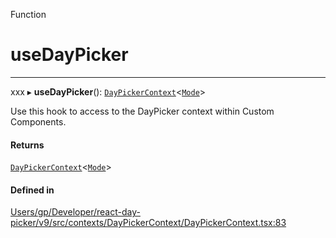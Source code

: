 <SectionTitle>Function</SectionTitle>

# useDayPicker

---

xxx
▸ **useDayPicker**(): [`DayPickerContext`](/api/types/DayPickerContext.md)\<[`Mode`](/api/types/Mode.md)\>

Use this hook to access to the DayPicker context within Custom Components.

#### Returns

[`DayPickerContext`](/api/types/DayPickerContext.md)\<[`Mode`](/api/types/Mode.md)\>

#### Defined in

[Users/gp/Developer/react-day-picker/v9/src/contexts/DayPickerContext/DayPickerContext.tsx:83](https://github.com/gpbl/react-day-picker/blob/4d332a01b/src/contexts/DayPickerContext/DayPickerContext.tsx#L83)

